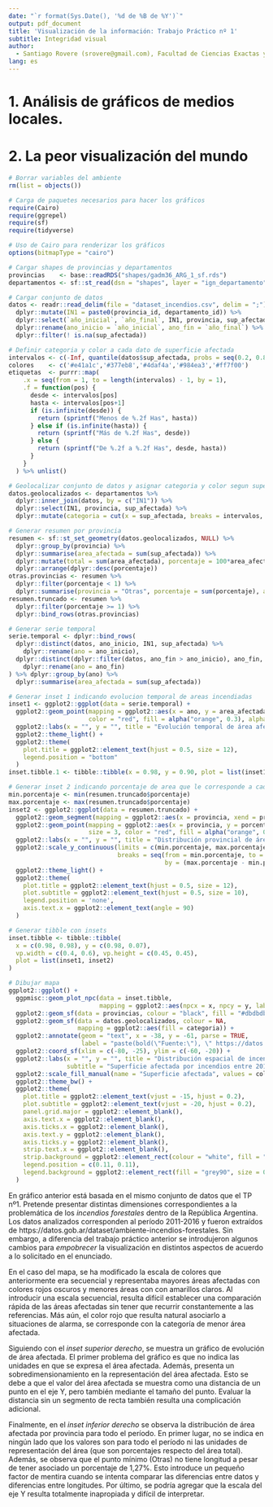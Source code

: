 ```yaml
---
date: "`r format(Sys.Date(), '%d de %B de %Y')`"
output: pdf_document
title: 'Visualización de la información: Trabajo Práctico nº 1'
subtitle: Integridad visual
author: 
  - Santiago Rovere (srovere@gmail.com), Facultad de Ciencias Exactas y Naturales (UBA)
lang: es
---
```


# 1. Análisis de gráficos de medios locales.

# 2. La peor visualización del mundo

```r
# Borrar variables del ambiente
rm(list = objects())

# Carga de paquetes necesarios para hacer los gráficos
require(Cairo)
require(ggrepel)
require(sf)
require(tidyverse)

# Uso de Cairo para renderizar los gráficos
options(bitmapType = "cairo")

# Cargar shapes de provincias y departamentos
provincias    <- base::readRDS("shapes/gadm36_ARG_1_sf.rds")
departamentos <- sf::st_read(dsn = "shapes", layer = "ign_departamento")

# Cargar conjunto de datos
datos <- readr::read_delim(file = "dataset_incendios.csv", delim = ";") %>%
  dplyr::mutate(IN1 = paste0(provincia_id, departamento_id)) %>%
  dplyr::select(`año_inicial`, `año_final`, IN1, provincia, sup_afectada) %>%
  dplyr::rename(ano_inicio = `año_inicial`, ano_fin = `año_final`) %>%
  dplyr::filter(! is.na(sup_afectada))

# Definir categoria y color a cada dato de superficie afectada
intervalos <- c(-Inf, quantile(datos$sup_afectada, probs = seq(0.2, 0.8, 0.2)), Inf)
colores    <- c('#e41a1c','#377eb8','#4daf4a','#984ea3','#ff7f00')
etiquetas  <- purrr::map(
    .x = seq(from = 1, to = length(intervalos) - 1, by = 1),
    .f = function(pos) {
      desde <- intervalos[pos]
      hasta <- intervalos[pos+1]
      if (is.infinite(desde)) {
        return (sprintf("Menos de %.2f Has", hasta))
      } else if (is.infinite(hasta)) {
        return (sprintf("Más de %.2f Has", desde))
      } else {
        return (sprintf("De %.2f a %.2f Has", desde, hasta))
      }
    }
  ) %>% unlist()

# Geolocalizar conjunto de datos y asignar categoria y color segun superficie afectada
datos.geolocalizados <- departamentos %>%
  dplyr::inner_join(datos, by = c("IN1")) %>%
  dplyr::select(IN1, provincia, sup_afectada) %>%
  dplyr::mutate(categoria = cut(x = sup_afectada, breaks = intervalos, labels = etiquetas))

# Generar resumen por provincia
resumen <- sf::st_set_geometry(datos.geolocalizados, NULL) %>%
  dplyr::group_by(provincia) %>%
  dplyr::summarise(area_afectada = sum(sup_afectada)) %>%
  dplyr::mutate(total = sum(area_afectada), porcentaje = 100*area_afectada/total) %>%
  dplyr::arrange(dplyr::desc(porcentaje)) 
otras.provincias <- resumen %>%
  dplyr::filter(porcentaje < 1) %>%
  dplyr::summarise(provincia = "Otras", porcentaje = sum(porcentaje), area_afectada = sum(area_afectada))
resumen.truncado <- resumen %>%
  dplyr::filter(porcentaje >= 1) %>%
  dplyr::bind_rows(otras.provincias)

# Generar serie temporal
serie.temporal <- dplyr::bind_rows(
  dplyr::distinct(datos, ano_inicio, IN1, sup_afectada) %>%
    dplyr::rename(ano = ano_inicio),
  dplyr::distinct(dplyr::filter(datos, ano_fin > ano_inicio), ano_fin, IN1, sup_afectada) %>%
    dplyr::rename(ano = ano_fin)
) %>% dplyr::group_by(ano) %>%
  dplyr::summarise(area_afectada = sum(sup_afectada))
```

```r
# Generar inset 1 indicando evolucion temporal de areas incendiadas
inset1 <- ggplot2::ggplot(data = serie.temporal) +
  ggplot2::geom_point(mapping = ggplot2::aes(x = ano, y = area_afectada, size = area_afectada),
                      color = "red", fill = alpha("orange", 0.3), alpha = 0.7) +
  ggplot2::labs(x = "", y = "", title = "Evolución temporal de área afectada", size = "Área afectada") +
  ggplot2::theme_light() + 
  ggplot2::theme(
    plot.title = ggplot2::element_text(hjust = 0.5, size = 12),
    legend.position = "bottom"
  )
inset.tibble.1 <- tibble::tibble(x = 0.98, y = 0.90, plot = list(inset1))

# Generar inset 2 indicando porcentaje de area que le corresponde a cada provincia y la superficie total
min.porcentaje <- min(resumen.truncado$porcentaje)
max.porcentaje <- max(resumen.truncado$porcentaje)
inset2 <- ggplot2::ggplot(data = resumen.truncado) +
  ggplot2::geom_segment(mapping = ggplot2::aes(x = provincia, xend = provincia, y = min(porcentaje), yend = porcentaje)) +
  ggplot2::geom_point(mapping = ggplot2::aes(x = provincia, y = porcentaje),
                      size = 3, color = "red", fill = alpha("orange", 0.3), alpha = 0.7, shape = 21, stroke = 2) +
  ggplot2::labs(x = "", y = "", title = "Distribución provincial de área afectada") +
  ggplot2::scale_y_continuous(limits = c(min.porcentaje, max.porcentaje),
                              breaks = seq(from = min.porcentaje, to = max.porcentaje, 
                                           by = (max.porcentaje - min.porcentaje) / 10)) +
  ggplot2::theme_light() + 
  ggplot2::theme(
    plot.title = ggplot2::element_text(hjust = 0.5, size = 12),
    plot.subtitle = ggplot2::element_text(hjust = 0.5, size = 10),
    legend.position = 'none',
    axis.text.x = ggplot2::element_text(angle = 90)
  )

# Generar tibble con insets
inset.tibble <- tibble::tibble(
  x = c(0.98, 0.98), y = c(0.98, 0.07), 
  vp.width = c(0.4, 0.6), vp.height = c(0.45, 0.45),
  plot = list(inset1, inset2)
)

# Dibujar mapa
ggplot2::ggplot() +
  ggpmisc::geom_plot_npc(data = inset.tibble, 
                         mapping = ggplot2::aes(npcx = x, npcy = y, label = plot, vp.width = vp.width, vp.height = vp.height)) +
  ggplot2::geom_sf(data = provincias, colour = "black", fill = "#dbdbdb", size = 0.1) +
  ggplot2::geom_sf(data = datos.geolocalizados, colour = NA,
                   mapping = ggplot2::aes(fill = categoria)) +
  ggplot2::annotate(geom = "text", x = -38, y = -61, parse = TRUE,
                    label = "paste(bold(\"Fuente:\"), \" https://datos.gob.ar/dataset/ambiente-incendios-forestales\")") +
  ggplot2::coord_sf(xlim = c(-80, -25), ylim = c(-60, -20)) +
  ggplot2::labs(x = "", y = "", title = "Distribución espacial de incendios forestales",
                subtitle = "Superficie afectada por incendios entre 2011 y 2016") +
  ggplot2::scale_fill_manual(name = "Superficie afectada", values = colores, labels = etiquetas) +
  ggplot2::theme_bw() +
  ggplot2::theme(
    plot.title = ggplot2::element_text(vjust = -15, hjust = 0.2),
    plot.subtitle = ggplot2::element_text(vjust = -20, hjust = 0.2),
    panel.grid.major = ggplot2::element_blank(),
    axis.text.x = ggplot2::element_blank(),
    axis.ticks.x = ggplot2::element_blank(),
    axis.text.y = ggplot2::element_blank(),
    axis.ticks.y = ggplot2::element_blank(),
    strip.text.x = ggplot2::element_blank(),
    strip.background = ggplot2::element_rect(colour = "white", fill = "white"),
    legend.position = c(0.11, 0.11),
    legend.background = ggplot2::element_rect(fill = "grey90", size = 0.1, linetype = "solid", colour = "black")
  )
```

En gráfico anterior está basada en el mismo conjunto de datos que el TP nº1. Pretende presentar distintas dimensiones correspondientes a la problemática de los *incendios forestales* dentro de la República Argentina. Los datos analizados corresponden al período 2011-2016 y fueron extraídos de https://datos.gob.ar/dataset/ambiente-incendios-forestales. Sin embargo, a diferencia del trabajo práctico anterior se introdujeron algunos cambios para *empobrecer* la visualización en distintos aspectos de acuerdo a lo solicitado en el enunciado.

En el caso del mapa, se ha modificado la escala de colores que anteriormente era secuencial y representaba mayores áreas afectadas con colores rojos oscuros y menores áreas con con amarillos claros. Al introducir una escala secuencial, resulta difícil establecer una comparación rápida de las áreas afectadas sin tener que recurrir constantemente a las referencias. Más aún, el color rojo que resulta natural asociarlo a situaciones de alarma, se corresponde con la categoría de menor área afectada.

Siguiendo con el *inset superior derecho*, se muestra un gráfico de evolución de área afectada. El primer problema del gráfico es que no indica las unidades en que se expresa el área afectada. Además, presenta un sobredimensionamiento en la representación del área afectada. Esto se debe a que el valor del área afectada se muestra como una distancia de un punto en el eje Y, pero también mediante el tamaño del punto. Evaluar la distancia sin un segmento de recta también resulta una complicación adicional.

Finalmente, en el *inset inferior derecho* se observa la distribución de área afectada por provincia para todo el período. En primer lugar, no se indica en ningún lado que los valores son para todo el período ni las unidades de representación del área (que son porcentajes respecto del área total). Además, se observa que el punto mínimo (Otras) no tiene longitud a pesar de tener asociado un porcentaje de 1,27%. Esto introduce un pequeño factor de mentira cuando se intenta comparar las diferencias entre datos y diferencias entre longitudes. Por último, se podría agregar que la escala del eje Y resulta totalmente inapropiada y difícil de interpretar.
